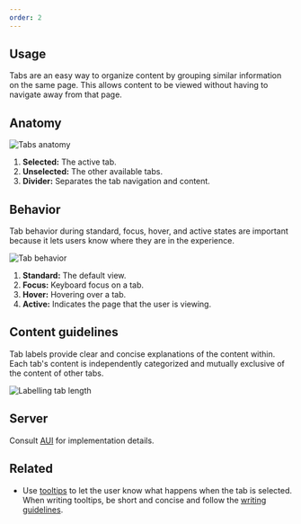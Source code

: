 ```yaml
---
order: 2
---
```


## Usage

Tabs are an easy way to organize content by grouping similar information on the same page. This allows content to be viewed without having to navigate away from that page.

## Anatomy

![Tabs anatomy](images/tabs-anatomy.png)

1. **Selected:** The active tab.
2. **Unselected:** The other available tabs.
3. **Divider:** Separates the tab navigation and content.

## Behavior

Tab behavior during standard, focus, hover, and active states are important because it lets users know where they are in the experience.

![Tab behavior](images/tabs-behavior.png)

1. **Standard:** The default view.
2. **Focus:** Keyboard focus on a tab.
3. **Hover:** Hovering over a tab.
4. **Active:** Indicates the page that the user is viewing.

## Content guidelines

Tab labels provide clear and concise explanations of the content within. Each tab's content is independently categorized and mutually exclusive of the content of other tabs.

![Labelling tab length](images/tabs-label-length.png)

## Server

Consult [AUI](https://docs.atlassian.com/aui/) for implementation details.

## Related

- Use [tooltips](/components/tooltip) to let the user know what happens when the tab is selected. When writing tooltips, be short and concise and follow the [writing guidelines](/content/writing-style).
